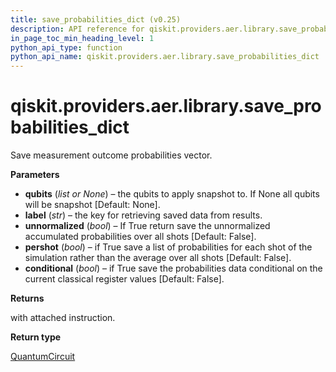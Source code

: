 ```yaml
---
title: save_probabilities_dict (v0.25)
description: API reference for qiskit.providers.aer.library.save_probabilities_dict in qiskit v0.25
in_page_toc_min_heading_level: 1
python_api_type: function
python_api_name: qiskit.providers.aer.library.save_probabilities_dict
---
```


<span id="qiskit-providers-aer-library-save-probabilities-dict" />

# qiskit.providers.aer.library.save\_probabilities\_dict

<Function id="qiskit.providers.aer.library.save_probabilities_dict" isDedicatedPage={true} github="https://github.com/qiskit/qiskit-aer/tree/stable/0.8/qiskit/providers/aer/library/save_instructions/save_probabilities.py" signature="save_probabilities_dict(self, qubits=None, label='probabilities', unnormalized=False, pershot=False, conditional=False)">
  Save measurement outcome probabilities vector.

  **Parameters**

  *   **qubits** (*list or None*) – the qubits to apply snapshot to. If None all qubits will be snapshot \[Default: None].
  *   **label** (*str*) – the key for retrieving saved data from results.
  *   **unnormalized** (*bool*) – If True return save the unnormalized accumulated probabilities over all shots \[Default: False].
  *   **pershot** (*bool*) – if True save a list of probabilities for each shot of the simulation rather than the average over all shots \[Default: False].
  *   **conditional** (*bool*) – if True save the probabilities data conditional on the current classical register values \[Default: False].

  **Returns**

  with attached instruction.

  **Return type**

  [QuantumCircuit](qiskit.circuit.QuantumCircuit "qiskit.circuit.QuantumCircuit")
</Function>

